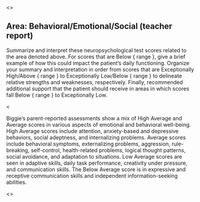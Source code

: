 <<PROMPT>>

## Area: Behavioral/Emotional/Social (teacher report)

Summarize and interpret these neuropsychological test scores related to the area denoted above. For scores that are Below { range }, give a brief example of how this could impact the patient's daily functioning. Organize your summary and interpretation in order from scores that are Exceptionally High/Above { range } to Exceptionally Low/Below { range } to delineate relative strengths and weaknesses, respectively. Finally, recommended additional support that the patient should receive in areas in which scores fall Below { range } to Exceptionally Low.

<<EXAMPLE>>

Biggie's parent-reported assessments show a mix of High Average and Average scores in various aspects of emotional and behavioral well-being. High Average scores include attention, anxiety-based and depressive behaviors, social adeptness, and internalizing problems. Average scores include behavioral symptoms, externalizing problems, aggression, rule-breaking, self-control, health-related problems, logical thought patterns, social avoidance, and adaptation to situations. Low Average scores are seen in adaptive skills, daily task performance, creativity under pressure, and communication skills. The Below Average score is in expressive and receptive communication skills and independent information-seeking abilities.

<<END>>
